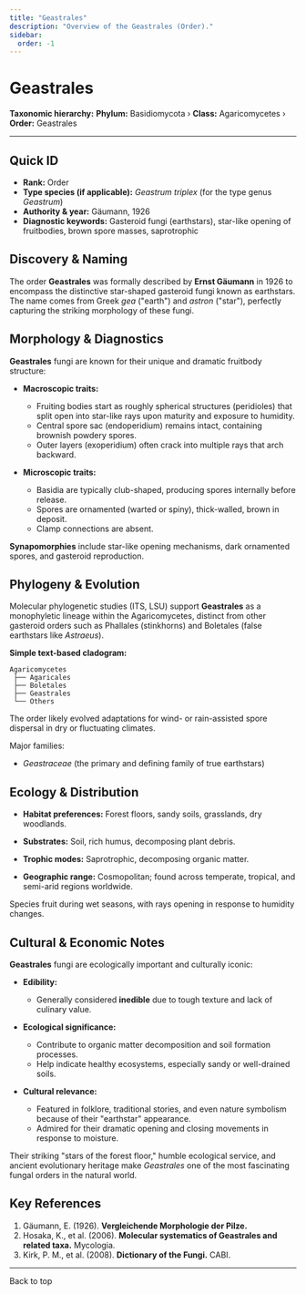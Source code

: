 ```yaml
---
title: "Geastrales"
description: "Overview of the Geastrales (Order)."
sidebar:
  order: -1
---
```



# Geastrales <Badge variant="note" text="Order" />

**Taxonomic hierarchy:** **Phylum:** Basidiomycota › **Class:** Agaricomycetes › **Order:** Geastrales

---

## Quick ID
* **Rank:** Order  
* **Type species (if applicable):** _Geastrum triplex_ (for the type genus _Geastrum_)  
* **Authority & year:** Gäumann, 1926  
* **Diagnostic keywords:** Gasteroid fungi (earthstars), star-like opening of fruitbodies, brown spore masses, saprotrophic  

## Discovery & Naming
The order **Geastrales** was formally described by **Ernst Gäumann** in 1926 to encompass the distinctive star-shaped gasteroid fungi known as earthstars. The name comes from Greek _gea_ ("earth") and _astron_ ("star"), perfectly capturing the striking morphology of these fungi.

## Morphology & Diagnostics
**Geastrales** fungi are known for their unique and dramatic fruitbody structure:

- **Macroscopic traits:**
  - Fruiting bodies start as roughly spherical structures (peridioles) that split open into star-like rays upon maturity and exposure to humidity.
  - Central spore sac (endoperidium) remains intact, containing brownish powdery spores.
  - Outer layers (exoperidium) often crack into multiple rays that arch backward.

- **Microscopic traits:**
  - Basidia are typically club-shaped, producing spores internally before release.
  - Spores are ornamented (warted or spiny), thick-walled, brown in deposit.
  - Clamp connections are absent.

**Synapomorphies** include star-like opening mechanisms, dark ornamented spores, and gasteroid reproduction.

## Phylogeny & Evolution
Molecular phylogenetic studies (ITS, LSU) support **Geastrales** as a monophyletic lineage within the Agaricomycetes, distinct from other gasteroid orders such as Phallales (stinkhorns) and Boletales (false earthstars like _Astraeus_).

**Simple text-based cladogram:**
```
Agaricomycetes
 ├── Agaricales
 ├── Boletales
 ├── Geastrales
 └── Others
```
The order likely evolved adaptations for wind- or rain-assisted spore dispersal in dry or fluctuating climates.

Major families:

- _Geastraceae_ (the primary and defining family of true earthstars)

## Ecology & Distribution
- **Habitat preferences:** Forest floors, sandy soils, grasslands, dry woodlands.
- **Substrates:** Soil, rich humus, decomposing plant debris.
- **Trophic modes:** Saprotrophic, decomposing organic matter.

- **Geographic range:** Cosmopolitan; found across temperate, tropical, and semi-arid regions worldwide.

Species fruit during wet seasons, with rays opening in response to humidity changes.

## Cultural & Economic Notes
**Geastrales** fungi are ecologically important and culturally iconic:

- **Edibility:**
  - Generally considered **inedible** due to tough texture and lack of culinary value.

- **Ecological significance:**
  - Contribute to organic matter decomposition and soil formation processes.
  - Help indicate healthy ecosystems, especially sandy or well-drained soils.

- **Cultural relevance:**
  - Featured in folklore, traditional stories, and even nature symbolism because of their "earthstar" appearance.
  - Admired for their dramatic opening and closing movements in response to moisture.

Their striking "stars of the forest floor," humble ecological service, and ancient evolutionary heritage make _Geastrales_ one of the most fascinating fungal orders in the natural world.

## Key References
1. Gäumann, E. (1926). **Vergleichende Morphologie der Pilze.**  
2. Hosaka, K., et al. (2006). **Molecular systematics of Geastrales and related taxa.** Mycologia.  
3. Kirk, P. M., et al. (2008). **Dictionary of the Fungi.** CABI.

---

<LinkButton href="#top" variant="minimal" icon="arrow-up">
  Back to top
</LinkButton>
